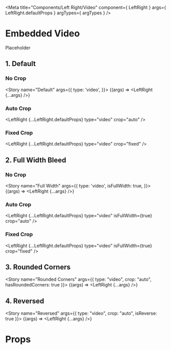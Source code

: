 
<Meta
    title="Components/Left Right/Video"
    component={ LeftRight }
    args={ LeftRight.defaultProps }
    argTypes={ argTypes }
/>

# Embedded Video

Placeholder

## 1. Default

### No Crop

<Story
    name="Default"
    args={{
        type: 'video',
    }}>
    {(args) => <LeftRight {...args} />}
</Story>

### Auto Crop

<LeftRight
    {...LeftRight.defaultProps}
    type="video"
    crop="auto"
    />

### Fixed Crop

<LeftRight
    {...LeftRight.defaultProps}
    type="video"
    crop="fixed"
    />

## 2. Full Width Bleed

### No Crop

<Story
    name="Full Width"
    args={{
        type: 'video',
        isFullWidth: true,
    }}>
    {(args) => <LeftRight {...args} />}
</Story>

### Auto Crop

<LeftRight
    {...LeftRight.defaultProps}
    type="video"
    isFullWidth={true}
    crop="auto"
    />

### Fixed Crop

<LeftRight
    {...LeftRight.defaultProps}
    type="video"
    isFullWidth={true}
    crop="fixed"
    />

## 3. Rounded Corners

<Story
    name="Rounded Corners"
    args={{
        type: "video",
        crop: "auto",
        hasRoundedCorners: true
    }}>
    {(args) => <LeftRight {...args} />}
</Story>

## 4. Reversed

<Story
    name="Reversed"
    args={{
        type: "video",
        crop: "auto",
        isReverse: true
    }}>
    {(args) => <LeftRight {...args} />}
</Story>

# Props

<ArgsTable of={LeftRight} />
